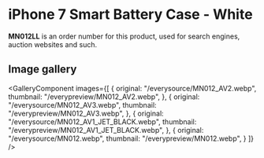 
# iPhone 7 Smart Battery Case - White

<Callout type='info' emoji='👉🏻'>**MN012LL** is an order number for this product, used for search engines, auction websites and such.</Callout>

## Image gallery

<GalleryComponent
    images={[
      {
        original: "/everysource/MN012_AV2.webp",
        thumbnail: "/everypreview/MN012_AV2.webp",
      },
      {
        original: "/everysource/MN012_AV3.webp",
        thumbnail: "/everypreview/MN012_AV3.webp",
      },
      {
        original: "/everysource/MN012_AV1_JET_BLACK.webp",
        thumbnail: "/everypreview/MN012_AV1_JET_BLACK.webp",
      },
      {
        original: "/everysource/MN012.webp",
        thumbnail: "/everypreview/MN012.webp",
      }
    ]}
  />
